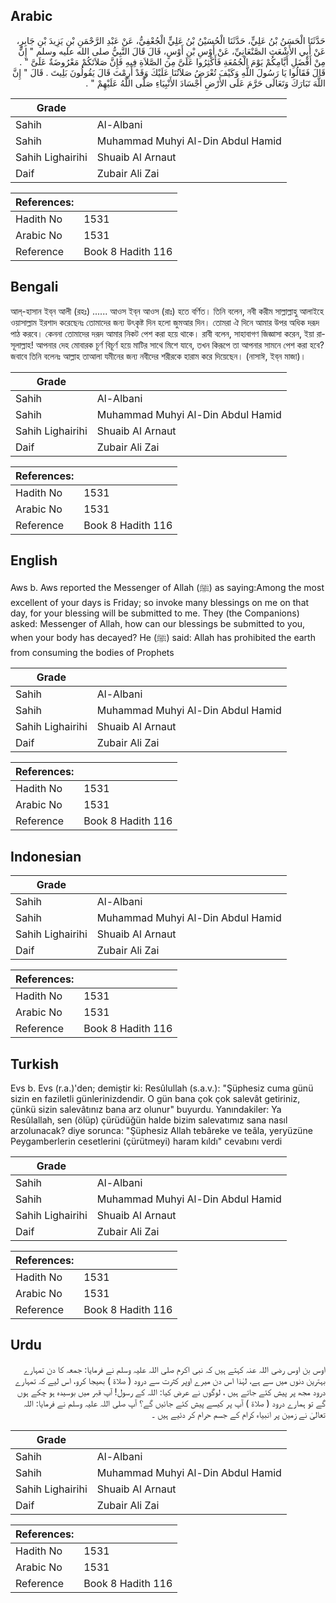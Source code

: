 ## Arabic


<div dir="rtl" lang="ar" style={{fontSize:'larger',backgroundColor:'#f8f9fa',padding:20}}>
حَدَّثَنَا الْحَسَنُ بْنُ عَلِيٍّ، حَدَّثَنَا الْحُسَيْنُ بْنُ عَلِيٍّ الْجُعْفِيُّ، عَنْ عَبْدِ الرَّحْمَنِ بْنِ يَزِيدَ بْنِ جَابِرٍ، عَنْ أَبِي الأَشْعَثِ الصَّنْعَانِيِّ، عَنْ أَوْسِ بْنِ أَوْسٍ، قَالَ قَالَ النَّبِيُّ صلى الله عليه وسلم ‏"‏ إِنَّ مِنْ أَفْضَلِ أَيَّامِكُمْ يَوْمَ الْجُمُعَةِ فَأَكْثِرُوا عَلَىَّ مِنَ الصَّلاَةِ فِيهِ فَإِنَّ صَلاَتَكُمْ مَعْرُوضَةٌ عَلَىَّ ‏"‏ ‏.‏ قَالَ فَقَالُوا يَا رَسُولَ اللَّهِ وَكَيْفَ تُعْرَضُ صَلاَتُنَا عَلَيْكَ وَقَدْ أَرِمْتَ قَالَ يَقُولُونَ بَلِيتَ ‏.‏ قَالَ ‏"‏ إِنَّ اللَّهَ تَبَارَكَ وَتَعَالَى حَرَّمَ عَلَى الأَرْضِ أَجْسَادَ الأَنْبِيَاءِ صَلَّى اللَّهُ عَلَيْهِمْ ‏"‏ ‏.‏
</div>
<div style={{backgroundColor:'#f8f9fa',padding:20, marginBottom: 10}}><table> <thead> <tr> <th>Grade</th> <th></th> </tr> </thead> <tbody> <tr><td>Sahih</td><td>Al-Albani</td></tr><tr><td>Sahih</td><td>Muhammad Muhyi Al-Din Abdul Hamid</td></tr><tr><td>Sahih Lighairihi</td><td>Shuaib Al Arnaut</td></tr><tr><td>Daif</td><td>Zubair Ali Zai</td></tr></tbody></table><table> <thead> <tr> <th>References:</th> <th></th> </tr> </thead> <tbody><tr><td>Hadith No</td><td>1531</td></tr><tr><td>Arabic No</td><td>1531</td></tr><tr><td>Reference</td><td>Book 8 Hadith 116</td></tr></tbody></table></div>

## Bengali


<div dir="ltr" lang="bn" style={{fontSize:'larger',backgroundColor:'#f8f9fa',padding:20}}>
আল্‌-হাসান ইব্‌ন আলী (রহঃ) ...... আওস ইব্‌ন আওস (রাঃ) হতে বর্ণিত। তিনি বলেন, নবী করীম সাল্লাল্লাহু আলাইহে ওয়াসাল্লাম ইরশাদ করেছেনঃ তোমাদের জন্য উৎকৃষ্ট দিন হলো জুমআর দিন। তোমরা ঐ দিনে আমার উপর অধিক দরূদ পাঠ করবে। কেননা তোমাদের দরূদ আমার নিকট পেশ করা হয়ে থাকে। রাবী বলেন, সাহাবাগণ জিজ্ঞাসা করেন, ইয়া রাসূলাল্লাহ! আপনার দেহ মোবারক চূর্ণ বিচূর্ণ হয়ে মাটির সাথে মিশে যাবে, তখন কিরূপে তা আপনার সামনে পেশ করা হবে? জবাবে তিনি বলেনঃ আল্লাহ তাআলা যমীনের জন্য নবীদের শরীরকে হারাম করে দিয়েছেন। (নাসাঈ, ইব্‌ন মাজা)।
</div>
<div style={{backgroundColor:'#f8f9fa',padding:20, marginBottom: 10}}><table> <thead> <tr> <th>Grade</th> <th></th> </tr> </thead> <tbody> <tr><td>Sahih</td><td>Al-Albani</td></tr><tr><td>Sahih</td><td>Muhammad Muhyi Al-Din Abdul Hamid</td></tr><tr><td>Sahih Lighairihi</td><td>Shuaib Al Arnaut</td></tr><tr><td>Daif</td><td>Zubair Ali Zai</td></tr></tbody></table><table> <thead> <tr> <th>References:</th> <th></th> </tr> </thead> <tbody><tr><td>Hadith No</td><td>1531</td></tr><tr><td>Arabic No</td><td>1531</td></tr><tr><td>Reference</td><td>Book 8 Hadith 116</td></tr></tbody></table></div>

## English


<div dir="ltr" lang="en" style={{fontSize:'larger',backgroundColor:'#f8f9fa',padding:20}}>
Aws b. Aws reported the Messenger of Allah (ﷺ) as saying:Among the most excellent of your days is Friday; so invoke many blessings on me on that day, for your blessing will be submitted to me. They (the Companions) asked: Messenger of Allah, how can our blessings be submitted to you, when your body has decayed? He (ﷺ) said: Allah has prohibited the earth from consuming the bodies of Prophets
</div>
<div style={{backgroundColor:'#f8f9fa',padding:20, marginBottom: 10}}><table> <thead> <tr> <th>Grade</th> <th></th> </tr> </thead> <tbody> <tr><td>Sahih</td><td>Al-Albani</td></tr><tr><td>Sahih</td><td>Muhammad Muhyi Al-Din Abdul Hamid</td></tr><tr><td>Sahih Lighairihi</td><td>Shuaib Al Arnaut</td></tr><tr><td>Daif</td><td>Zubair Ali Zai</td></tr></tbody></table><table> <thead> <tr> <th>References:</th> <th></th> </tr> </thead> <tbody><tr><td>Hadith No</td><td>1531</td></tr><tr><td>Arabic No</td><td>1531</td></tr><tr><td>Reference</td><td>Book 8 Hadith 116</td></tr></tbody></table></div>

## Indonesian


<div dir="ltr" lang="id" style={{fontSize:'larger',backgroundColor:'#f8f9fa',padding:20}}>

</div>
<div style={{backgroundColor:'#f8f9fa',padding:20, marginBottom: 10}}><table> <thead> <tr> <th>Grade</th> <th></th> </tr> </thead> <tbody> <tr><td>Sahih</td><td>Al-Albani</td></tr><tr><td>Sahih</td><td>Muhammad Muhyi Al-Din Abdul Hamid</td></tr><tr><td>Sahih Lighairihi</td><td>Shuaib Al Arnaut</td></tr><tr><td>Daif</td><td>Zubair Ali Zai</td></tr></tbody></table><table> <thead> <tr> <th>References:</th> <th></th> </tr> </thead> <tbody><tr><td>Hadith No</td><td>1531</td></tr><tr><td>Arabic No</td><td>1531</td></tr><tr><td>Reference</td><td>Book 8 Hadith 116</td></tr></tbody></table></div>

## Turkish


<div dir="ltr" lang="tr" style={{fontSize:'larger',backgroundColor:'#f8f9fa',padding:20}}>
Evs b. Evs (r.a.)'den; demiştir ki: Resûlullah (s.a.v.): "Şüphesiz cuma günü sizin en faziletli günlerinizdendir. O gün bana çok çok salevât getiriniz, çünkü sizin salevâtınız bana arz olunur" buyurdu. Yanındakiler: Ya Resûlallah, sen (ölüp) çürüdüğün halde bizim salevatımız sana nasıl arzolunacak? diye sorunca: "Şüphesiz Allah tebâreke ve teâla, yeryüzüne Peygamberlerin cesetlerini (çürütmeyi) haram kıldı" cevabını verdi
</div>
<div style={{backgroundColor:'#f8f9fa',padding:20, marginBottom: 10}}><table> <thead> <tr> <th>Grade</th> <th></th> </tr> </thead> <tbody> <tr><td>Sahih</td><td>Al-Albani</td></tr><tr><td>Sahih</td><td>Muhammad Muhyi Al-Din Abdul Hamid</td></tr><tr><td>Sahih Lighairihi</td><td>Shuaib Al Arnaut</td></tr><tr><td>Daif</td><td>Zubair Ali Zai</td></tr></tbody></table><table> <thead> <tr> <th>References:</th> <th></th> </tr> </thead> <tbody><tr><td>Hadith No</td><td>1531</td></tr><tr><td>Arabic No</td><td>1531</td></tr><tr><td>Reference</td><td>Book 8 Hadith 116</td></tr></tbody></table></div>

## Urdu


<div dir="rtl" lang="ur" style={{fontSize:'larger',backgroundColor:'#f8f9fa',padding:20}}>
اوس بن اوس رضی اللہ عنہ کہتے ہیں کہ نبی اکرم صلی اللہ علیہ وسلم نے فرمایا: جمعہ کا دن تمہارے بہترین دنوں میں سے ہے، لہٰذا اس دن میرے اوپر کثرت سے درود ( صلاۃ ) بھیجا کرو، اس لیے کہ تمہارے درود مجھ پر پیش کئے جاتے ہیں ، لوگوں نے عرض کیا: اللہ کے رسول! آپ قبر میں بوسیدہ ہو چکے ہوں گے تو ہمارے درود ( صلاۃ ) آپ پر کیسے پیش کئے جائیں گے؟ آپ صلی اللہ علیہ وسلم نے فرمایا: اللہ تعالیٰ نے زمین پر انبیاء کرام کے جسم حرام کر دئیے ہیں ۔
</div>
<div style={{backgroundColor:'#f8f9fa',padding:20, marginBottom: 10}}><table> <thead> <tr> <th>Grade</th> <th></th> </tr> </thead> <tbody> <tr><td>Sahih</td><td>Al-Albani</td></tr><tr><td>Sahih</td><td>Muhammad Muhyi Al-Din Abdul Hamid</td></tr><tr><td>Sahih Lighairihi</td><td>Shuaib Al Arnaut</td></tr><tr><td>Daif</td><td>Zubair Ali Zai</td></tr></tbody></table><table> <thead> <tr> <th>References:</th> <th></th> </tr> </thead> <tbody><tr><td>Hadith No</td><td>1531</td></tr><tr><td>Arabic No</td><td>1531</td></tr><tr><td>Reference</td><td>Book 8 Hadith 116</td></tr></tbody></table></div>